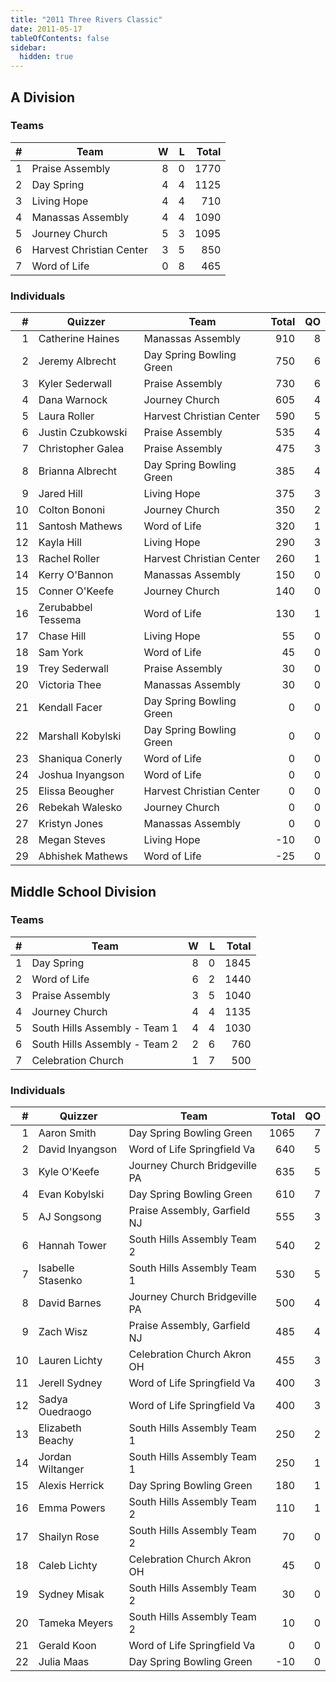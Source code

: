 ```yaml
---
title: "2011 Three Rivers Classic"
date: 2011-05-17
tableOfContents: false
sidebar:
  hidden: true
---
```


## A Division

### Teams

|    # | Team                     |    W |    L | Total |
| ---: | ------------------------ | ---: | ---: | ----: |
|    1 | Praise Assembly          |    8 |    0 |  1770 |
|    2 | Day Spring               |    4 |    4 |  1125 |
|    3 | Living Hope              |    4 |    4 |   710 |
|    4 | Manassas Assembly        |    4 |    4 |  1090 |
|    5 | Journey Church           |    5 |    3 |  1095 |
|    6 | Harvest Christian Center |    3 |    5 |   850 |
|    7 | Word of Life             |    0 |    8 |   465 |

### Individuals

|    # | Quizzer            | Team                     | Total |   QO |
| ---: | ------------------ | ------------------------ | ----: | ---: |
|    1 | Catherine Haines   | Manassas Assembly        |   910 |    8 |
|    2 | Jeremy Albrecht    | Day Spring Bowling Green |   750 |    6 |
|    3 | Kyler Sederwall    | Praise Assembly          |   730 |    6 |
|    4 | Dana Warnock       | Journey Church           |   605 |    4 |
|    5 | Laura Roller       | Harvest Christian Center |   590 |    5 |
|    6 | Justin Czubkowski  | Praise Assembly          |   535 |    4 |
|    7 | Christopher Galea  | Praise Assembly          |   475 |    3 |
|    8 | Brianna Albrecht   | Day Spring Bowling Green |   385 |    4 |
|    9 | Jared Hill         | Living Hope              |   375 |    3 |
|   10 | Colton Bononi      | Journey Church           |   350 |    2 |
|   11 | Santosh Mathews    | Word of Life             |   320 |    1 |
|   12 | Kayla Hill         | Living Hope              |   290 |    3 |
|   13 | Rachel Roller      | Harvest Christian Center |   260 |    1 |
|   14 | Kerry O'Bannon     | Manassas Assembly        |   150 |    0 |
|   15 | Conner O'Keefe     | Journey Church           |   140 |    0 |
|   16 | Zerubabbel Tessema | Word of Life             |   130 |    1 |
|   17 | Chase Hill         | Living Hope              |    55 |    0 |
|   18 | Sam York           | Word of Life             |    45 |    0 |
|   19 | Trey Sederwall     | Praise Assembly          |    30 |    0 |
|   20 | Victoria Thee      | Manassas Assembly        |    30 |    0 |
|   21 | Kendall Facer      | Day Spring Bowling Green |     0 |    0 |
|   22 | Marshall Kobylski  | Day Spring Bowling Green |     0 |    0 |
|   23 | Shaniqua Conerly   | Word of Life             |     0 |    0 |
|   24 | Joshua Inyangson   | Word of Life             |     0 |    0 |
|   25 | Elissa Beougher    | Harvest Christian Center |     0 |    0 |
|   26 | Rebekah Walesko    | Journey Church           |     0 |    0 |
|   27 | Kristyn Jones      | Manassas Assembly        |     0 |    0 |
|   28 | Megan Steves       | Living Hope              |   -10 |    0 |
|   29 | Abhishek Mathews   | Word of Life             |   -25 |    0 |

## Middle School Division

### Teams

|    # | Team                          |    W |    L | Total |
| ---: | ----------------------------- | ---: | ---: | ----: |
|    1 | Day Spring                    |    8 |    0 |  1845 |
|    2 | Word of Life                  |    6 |    2 |  1440 |
|    3 | Praise Assembly               |    3 |    5 |  1040 |
|    4 | Journey Church                |    4 |    4 |  1135 |
|    5 | South Hills Assembly - Team 1 |    4 |    4 |  1030 |
|    6 | South Hills Assembly - Team 2 |    2 |    6 |   760 |
|    7 | Celebration Church            |    1 |    7 |   500 |

### Individuals

|    # | Quizzer           | Team                          | Total |   QO |
| ---: | ----------------- | ----------------------------- | ----: | ---: |
|    1 | Aaron Smith       | Day Spring Bowling Green      |  1065 |    7 |
|    2 | David Inyangson   | Word of Life Springfield Va   |   640 |    5 |
|    3 | Kyle O'Keefe      | Journey Church Bridgeville PA |   635 |    5 |
|    4 | Evan Kobylski     | Day Spring Bowling Green      |   610 |    7 |
|    5 | AJ Songsong       | Praise Assembly, Garfield NJ  |   555 |    3 |
|    6 | Hannah Tower      | South Hills Assembly Team 2   |   540 |    2 |
|    7 | Isabelle Stasenko | South Hills Assembly Team 1   |   530 |    5 |
|    8 | David Barnes      | Journey Church Bridgeville PA |   500 |    4 |
|    9 | Zach Wisz         | Praise Assembly, Garfield NJ  |   485 |    4 |
|   10 | Lauren Lichty     | Celebration Church Akron OH   |   455 |    3 |
|   11 | Jerell Sydney     | Word of Life Springfield Va   |   400 |    3 |
|   12 | Sadya Ouedraogo   | Word of Life Springfield Va   |   400 |    3 |
|   13 | Elizabeth Beachy  | South Hills Assembly Team 1   |   250 |    2 |
|   14 | Jordan Wiltanger  | South Hills Assembly Team 1   |   250 |    1 |
|   15 | Alexis Herrick    | Day Spring Bowling Green      |   180 |    1 |
|   16 | Emma Powers       | South Hills Assembly Team 2   |   110 |    1 |
|   17 | Shailyn Rose      | South Hills Assembly Team 2   |    70 |    0 |
|   18 | Caleb Lichty      | Celebration Church Akron OH   |    45 |    0 |
|   19 | Sydney Misak      | South Hills Assembly Team 2   |    30 |    0 |
|   20 | Tameka Meyers     | South Hills Assembly Team 2   |    10 |    0 |
|   21 | Gerald Koon       | Word of Life Springfield Va   |     0 |    0 |
|   22 | Julia Maas        | Day Spring Bowling Green      |   -10 |    0 |
